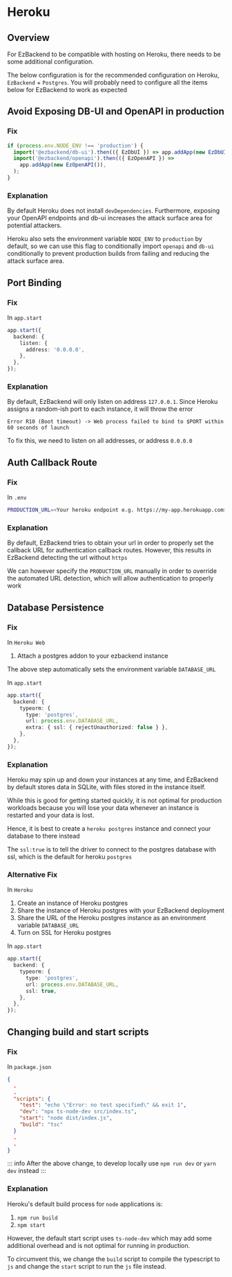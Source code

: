 # Heroku

## Overview

For EzBackend to be compatible with hosting on Heroku, there needs to be some additional configuration.

The below configuration is for the recommended configuration on Heroku, `EzBackend` + `Postgres`. You will probably need to configure all the items below for EzBackend to work as expected

## Avoid Exposing DB-UI and OpenAPI in production

### Fix

```ts
if (process.env.NODE_ENV !== 'production') {
  import('@ezbackend/db-ui').then(({ EzDbUI }) => app.addApp(new EzDbUI()));
  import('@ezbackend/openapi').then(({ EzOpenAPI }) =>
    app.addApp(new EzOpenAPI()),
  );
}
```

### Explanation

By default Heroku does not install `devDependencies`. Furthermore, exposing your OpenAPI endpoints and db-ui increases the attack surface area for potential attackers.

Heroku also sets the environment variable `NODE_ENV` to `production` by default, so we can use this flag to conditionally import `openapi` and `db-ui` conditionally to prevent production builds from failing and reducing the attack surface area.

## Port Binding

### Fix

In `app.start`

```ts
app.start({
  backend: {
    listen: {
      address: '0.0.0.0',
    },
  },
});
```

### Explanation

By default, EzBackend will only listen on address `127.0.0.1`. Since Heroku assigns a random-ish port to each instance, it will throw the error

```
Error R10 (Boot timeout) -> Web process failed to bind to $PORT within 60 seconds of launch
```

To fix this, we need to listen on all addresses, or address `0.0.0.0`

## Auth Callback Route

### Fix

In `.env`

```bash
PRODUCTION_URL=<Your heroku endpoint e.g. https://my-app.herokuapp.com>
```

### Explanation

By default, EzBackend tries to obtain your url in order to properly set the callback URL for authentication callback routes. However, this results in EzBackend detecting the url without `https`

We can however specify the `PRODUCTION_URL` manually in order to override the automated URL detection, which will allow authentication to properly work

## Database Persistence

### Fix

In `Heroku Web`

1. Attach a postgres addon to your ezbackend instance

The above step automatically sets the environment variable `DATABASE_URL`

In `app.start`

```ts
app.start({
  backend: {
    typeorm: {
      type: 'postgres',
      url: process.env.DATABASE_URL,
      extra: { ssl: { rejectUnauthorized: false } },
    },
  },
});
```

### Explanation

Heroku may spin up and down your instances at any time, and EzBackend by default stores data in SQLite, with files stored in the instance itself.

While this is good for getting started quickly, it is not optimal for production workloads because you will lose your data whenever an instance is restarted and your data is lost.

Hence, it is best to create a `heroku postgres` instance and connect your database to there instead

The `ssl:true` is to tell the driver to connect to the postgres database with ssl, which is the default for heroku `postgres`

### Alternative Fix

In `Heroku`

1. Create an instance of Heroku postgres
2. Share the instance of Heroku postgres with your EzBackend deployment
3. Share the URL of the Heroku postgres instance as an environment variable `DATABASE_URL`
4. Turn on SSL for Heroku postgres

In `app.start`

```ts
app.start({
  backend: {
    typeorm: {
      type: 'postgres',
      url: process.env.DATABASE_URL,
      ssl: true,
    },
  },
});
```

## Changing build and start scripts

### Fix

In `package.json`

```json
{
  .
  .
  "scripts": {
    "test": "echo \"Error: no test specified\" && exit 1",
    "dev": "npx ts-node-dev src/index.ts",
    "start": "node dist/index.js",
    "build": "tsc"
  }
  .
  .
}
```

::: info
After the above change, to develop locally use `npm run dev` or `yarn dev` instead
:::

### Explanation

Heroku's default build process for `node` applications is:

1. `npm run build`
2. `npm start`

However, the default start script uses `ts-node-dev` which may add some additional overhead and is not optimal for running in production.

To circumvent this, we change the `build` script to compile the typescript to `js` and change the `start` script to run the `js` file instead.
